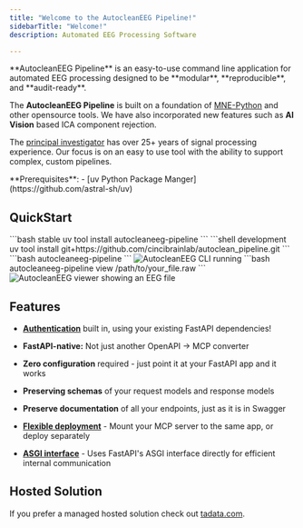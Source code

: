 ```yaml
---
title: "Welcome to the AutocleanEEG Pipeline!"
sidebarTitle: "Welcome!"
description: Automated EEG Processing Software

---
```

<Note>
**AutocleanEEG Pipeline** is an easy-to-use command line application for automated EEG processing designed to be **modular**, **reproducible**, and **audit-ready**. 

The **AutocleanEEG Pipeline** is built on a foundation of [MNE-Python](https://mne.tools/stable/index.html) and other opensource tools. We have also incorporated new features such as **AI Vision** based ICA component rejection.

The [principal investigator](https://scholar.google.com/citations?user=5vxtu0QAAAAJ&hl=en) has over 25+ years of signal processing experience. Our focus is on an easy to use tool with the ability to support complex, custom pipelines.
</Note>

<Info>
  **Prerequisites**:
  - [uv Python Package Manger](https://github.com/astral-sh/uv)
</Info>

## QuickStart
<Steps>
<Step title="Install AutocleanEEG Pipeline">
<CodeGroup>
```bash stable
uv tool install autocleaneeg-pipeline
```
```shell development
uv tool install git+https://github.com/cincibrainlab/autoclean_pipeline.git
```
</CodeGroup>
</Step>

<Step title="Run AutocleanEEG Pipeline">
```bash
autocleaneeg-pipeline
```
<img src="/images/welcome-autoclean-run.png" alt="AutocleanEEG CLI running" style={{ borderRadius: '0.5rem', marginTop: '0.75rem' }} />
</Step>

<Step title="View a file">
```bash
autocleaneeg-pipeline view /path/to/your_file.raw
```
<img src="/images/welcome-view.png" alt="AutocleanEEG viewer showing an EEG file" style={{ borderRadius: '0.5rem', marginTop: '0.75rem' }} />
</Step>
</Steps>




## Features

- [**Authentication**](/advanced/auth) built in, using your existing FastAPI dependencies!

- **FastAPI-native:** Not just another OpenAPI -> MCP converter

- **Zero configuration** required - just point it at your FastAPI app and it works

- **Preserving schemas** of your request models and response models

- **Preserve documentation** of all your endpoints, just as it is in Swagger

- [**Flexible deployment**](/advanced/deploy) - Mount your MCP server to the same app, or deploy separately

- [**ASGI interface**](/advanced/asgi) - Uses FastAPI's ASGI interface directly for efficient internal communication

## Hosted Solution

If you prefer a managed hosted solution check out [tadata.com](https://tadata.com).